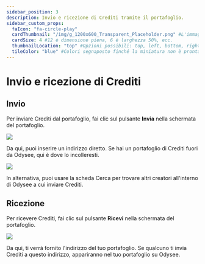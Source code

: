 ```yaml
---
sidebar_position: 3
description: Invio e ricezione di Crediti tramite il portafoglio.
sidebar_custom_props:
  faIcon: "fa-circle-play"
  cardThumbnail: "/img/g_1200x600_Transparent_Placeholder.png" #L'immagine sulla scheda della categoria.
  cardSize: 4 #12 è dimensione piena, 6 è larghezza 50%, ecc.
  thumbnailLocation: "top" #Opzioni possibili: top, left, bottom, right, none
  tileColor: "blue" #Colori segnaposto finché la miniatura non è pronta, opzioni possibili: blue, cream, darkpurple, lightpurple, mauve, orange, pink, none
---
```


# Invio e ricezione di Crediti

## Invio

Per inviare Crediti dal portafoglio, fai clic sul pulsante **Invia** nella schermata del portafoglio.

![](/img/en/category-wallet5.png)

Da qui, puoi inserire un indirizzo diretto. Se hai un portafoglio di Crediti fuori da Odysee, qui è dove lo incolleresti.

![](/img/en/category-wallet6.png)

In alternativa, puoi usare la scheda Cerca per trovare altri creatori all'interno di Odysee a cui inviare Crediti.

## Ricezione

Per ricevere Crediti, fai clic sul pulsante **Ricevi** nella schermata del portafoglio.

![](/img/en/category-wallet7.png)

Da qui, ti verrà fornito l'indirizzo del tuo portafoglio. Se qualcuno ti invia Crediti a questo indirizzo, appariranno nel tuo portafoglio su Odysee.
